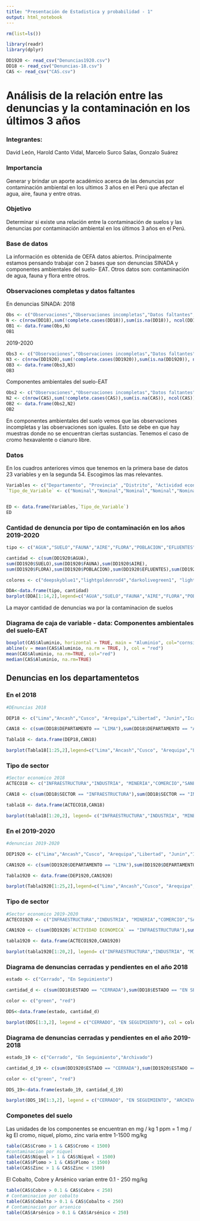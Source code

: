 ```yaml
---
title: "Presentación de Estadistica y probabilidad - 1"
output: html_notebook
---
```

```r
rm(list=ls()) 
```

```r
library(readr)
library(dplyr)
```

```r
DD1920 <- read_csv("Denuncias1920.csv")
DD18 <- read_csv("Denuncias-18.csv")
CAS <- read_csv("CAS.csv")
```

# Análisis de la relación entre las denuncias y la contaminación en los últimos 3 años

### Integrantes:
David León, Harold Canto Vidal, Marcelo Surco Salas, Gonzalo Suárez

### Importancia
Generar y brindar un aporte académico acerca de las denuncias por contaminación ambiental en los ultimos 3 años en el Perú que afectan el agua, aire, fauna y entre otras. 

### Objetivo
Determinar si existe una relación entre la contaminación de suelos y las denuncias por contaminación ambiental en los últimos 3 años en el Perú.

### Base de datos

La  información es obtenida de OEFA datos abiertos. Principalmente estamos pensando trabajar con 2 bases que son denuncias SINADA y componentes ambientales del suelo- EAT.
Otros datos son: contaminación de agua, fauna y flora entre otros.


### Observaciones completas y datos faltantes
En denuncias SINADA:
2018
```r

Obs <- c("Observaciones","Observaciones incompletas","Datos faltantes", "Variables Totales")
N <- c(nrow(DD18),sum(!complete.cases(DD18)),sum(is.na(DD18)), ncol(DD18) )
OB1 <- data.frame(Obs,N)
OB1
```

2019-2020
```r

Obs3 <- c("Observaciones","Observaciones incompletas","Datos faltantes", "Variables Totales")
N3 <- c(nrow(DD1920),sum(!complete.cases(DD1920)),sum(is.na(DD1920)), ncol(DD1920) )
OB3 <- data.frame(Obs3,N3)
OB3
```

Componentes ambientales del suelo-EAT
```r

Obs2 <- c("Observaciones","Observaciones incompletas","Datos faltantes", "Variables Totales")
N2 <- c(nrow(CAS),sum(!complete.cases(CAS)),sum(is.na(CAS)), ncol(CAS))
OB2 <- data.frame(Obs2,N2)
OB2
```


En componentes ambientales del suelo vemos que las observaciones incompletas y las observaciones son iguales. Esto se debe en que hay muestras donde no se encuentran ciertas sustancias. Tenemos el caso de cromo hexavalente o cianuro libre.


### Datos
En los cuadros anteriores vimos que tenemos en la primera base de datos 23 variables y en la segunda 54. Escogimos las mas relevantes.
```r
Variables <- c("Departamento", "Provincia" ,"Distrito", "Actividad económica","Tipo de contaminacion","ESTE","NORTE","Aluminio",	"Antimonio",	"Arsénico",	"Bario",	"Berilio",	"Bismuto",	"Boro",	"Cadmio")
`Tipo_de_Variable` <- c("Nominal","Nominal","Nominal","Nominal","Nominal","Discretas","Discretas","Discretas","Discretas","Discretas","Discretas","Discretas","Discretas","Discretas","Discretas")


ED <- data.frame(Variables,`Tipo_de_Variable`)
ED
```

### Cantidad de denuncia por tipo de contaminación en los años 2019-2020

```r
tipo <- c("AGUA","SUELO","FAUNA","AIRE","FLORA","POBLACION","EFLUENTES","RESIDUOS SOLIDOS","GASES/HUMO","MATERIAL PARTICULADO`","TALA","RADIACION NO IONIZANTE","FUENTE VISUAL","FUENTE VISUAL")

cantidad <- c(sum(DD1920$AGUA),
sum(DD1920$SUELO),sum(DD1920$FAUNA),sum(DD1920$AIRE),
sum(DD1920$FLORA),sum(DD1920$POBLACION),sum(DD1920$EFLUENTES),sum(DD1920$`RESIDUOS SOLIDOS`),sum(DD1920$`GASES/HUMO`),sum(DD1920$`MATERIAL PARTICULADO`),sum(DD1920$TALA),sum(DD1920$`RADIACION NO IONIZANTE`),sum(DD1920$`FUENTE VISUAL`),sum(DD1920$`FUENTE VISUAL`))

colores <- c("deepskyblue1","lightgoldenrod4","darkolivegreen1", "lightcyan","darkolivegreen3","gold2","navajowhite3","gray45","gray","seashell4","burlywood4", "indianred3", "skyblue3", "bisque3")

DDA<-data.frame(tipo, cantidad)
barplot(DDA[1:14,2],legend=c("AGUA","SUELO","FAUNA","AIRE","FLORA","POBLACION","EFLUENTES","RESIDUOS SOLIDOS","GASES/HUMO","MATERIAL PARTICULADO`","TALA","RADIACION NO IONIZANTE","FUENTE VISUAL","FUENTE VISUAL"), col =colores)
```
La mayor cantidad de denuncias wa por la contaminacion de suelos

### Diagrama de caja de variable - data: Componentes ambientales del suelo-EAT

```r
boxplot(CAS$Aluminio, horizontal = TRUE, main = "Aluminio", col="cornsilk2", xlab= "Aluminio (mg/m3)",pch= 19, ylim=c(0,45000) )
abline(v = mean(CAS$Aluminio, na.rm = TRUE, ), col = "red")
mean(CAS$Aluminio, na.rm=TRUE, col="red")
median(CAS$Aluminio, na.rm=TRUE)
```

## Denuncias en los departamentetos

### En el 2018
```r
#DEnuncias 2018

DEP18 <- c("Lima","Ancash","Cusco", "Arequipa","Libertad", "Junin","Ica","Piura","Callao","Lambayeque","Apurimac","Ucayali","Cajamarca","Ayacucho","Loreto" ,"Moquegua","Tumbes","Pasco","Tacna","San Martin","Huanuco","Puno","Amazonas","Huancavelica","Madre de Dios")

CAN18 <- c(sum(DD18$DEPARTAMENTO == "LIMA"),sum(DD18$DEPARTAMENTO == "ANCASH"),sum(DD18$DEPARTAMENTO == "CUSCO"),sum(DD18$DEPARTAMENTO == "AREQUIPA"),sum(DD18$DEPARTAMENTO == "LA LIBERTAD"),sum(DD18$DEPARTAMENTO == "JUNIN"),sum(DD18$DEPARTAMENTO == "ICA"),sum(DD18$DEPARTAMENTO == "PIURA"),sum(DD18$DEPARTAMENTO == "CALLAO"),sum(DD18$DEPARTAMENTO == "LAMBAYEQUE"),sum(DD18$DEPARTAMENTO == "APURIMAC"),sum(DD18$DEPARTAMENTO == "UCAYALI"),sum(DD18$DEPARTAMENTO == "CAJAMARCA"),sum(DD18$DEPARTAMENTO == "AYACUCHO"),sum(DD18$DEPARTAMENTO == "LORETO"),sum(DD18$DEPARTAMENTO == "MOQUEGUA"),sum(DD18$DEPARTAMENTO == "TUMBES"),sum(DD18$DEPARTAMENTO == "PASCO"),sum(DD18$DEPARTAMENTO == "TACNA"),sum(DD18$DEPARTAMENTO == "SAN MARTIN"),sum(DD18$DEPARTAMENTO == "HUANUCO"),sum(DD18$DEPARTAMENTO == "PUNO"),sum(DD18$DEPARTAMENTO == "AMAZONAS"),sum(DD18$DEPARTAMENTO == "HUANCAVELICA"),sum(DD18$DEPARTAMENTO == "MADRE DE DIOS"))

Tabla18 <- data.frame(DEP18,CAN18)

barplot(Tabla18[1:25,2],legend=c("Lima","Ancash","Cusco", "Arequipa","Libertad", "Junin","Ica","Piura","Callao","Lambayeque","Apurimac","Ucayali","Cajamarca","Ayacucho","Loreto" ,"Moquegua","Tumbes","Pasco","Tacna","San Martin","Huanuco","Puno","Amazonas","Huancavelica","Madre de Dios"), col=colores)


```


### Tipo de sector

```r
#Sector economico 2018
ACTECO18 <- c("INFRAESTRUCTURA","INDUSTRIA", "MINERIA","COMERCIO","SANEAMIENTO","AGRICULTURA","HIDROCARBUROS","TRANSPORTE","GANADERIA","PESQUERIA","FORESTAL","CONSTRUCCION","ELECTRICIDAD","TELECOMUNICACIONES","TURISMO" )

CAN18 <- c(sum(DD18$SECTOR == "INFRAESTRUCTURA"),sum(DD18$SECTOR == "INDUSTRIA"),sum(DD18$SECTOR == "MINERIA"),sum(DD18$SECTOR== "COMERCIO"),sum(DD18$SECTOR == "SANEAMIENTO"),sum(DD18$SECTOR == "AGRICULTURA"),sum(DD18$SECTOR== "HIDROCARBUROS"),sum(DD18$SECTOR == "TRANSPORTE"),sum(DD18$SECTOR == "GANADERIA"),sum(DD18$SECTOR == "PESQUERIA"),sum(DD18$SECTOR== "FORESTAL"),sum(DD18$SECTOR == "CONSTRUCCION"),sum(DD18$SECTOR == "ELECTRICIDAD"),sum(DD18$SECTOR == "TELECOMUNICACIONES"),sum(DD18$SECTOR == "TURISMO"))

tabla18 <- data.frame(ACTECO18,CAN18)

barplot(tabla18[1:20,2], legend= c("INFRAESTRUCTURA","INDUSTRIA", "MINERIA","COMERCIO","SANEAMIENTO","AGRICULTURA","HIDROCARBUROS","TRANSPORTE","GANADERIA","PESQUERIA","FORESTAL","CONSTRUCCION","ELECTRICIDAD","TELECOMUNICACIONES","TURISMO" ), col=colores)
```



### En el 2019-2020


```r
#denuncias 2019-2020

DEP1920 <- c("Lima","Ancash","Cusco", "Arequipa","Libertad", "Junin","Ica","Piura","Callao","Lambayeque","Apurimac","Ucayali","Cajamarca","Ayacucho","Loreto" ,"Moquegua","Tumbes","Pasco","Tacna","San Martin","Huanuco","Puno","Amazonas","Huancavelica","Madre de Dios")

CAN1920 <- c(sum(DD1920$DEPARTAMENTO == "LIMA"),sum(DD1920$DEPARTAMENTO == "ANCASH"),sum(DD1920$DEPARTAMENTO == "CUSCO"),sum(DD1920$DEPARTAMENTO == "AREQUIPA"),sum(DD1920$DEPARTAMENTO == "LA LIBERTAD"),sum(DD1920$DEPARTAMENTO == "JUNIN"),sum(DD1920$DEPARTAMENTO == "ICA"),sum(DD1920$DEPARTAMENTO == "PIURA"),sum(DD1920$DEPARTAMENTO == "CALLAO"),sum(DD1920$DEPARTAMENTO == "LAMBAYEQUE"),sum(DD1920$DEPARTAMENTO == "APURIMAC"),sum(DD1920$DEPARTAMENTO == "UCAYALI"),sum(DD1920$DEPARTAMENTO == "CAJAMARCA"),sum(DD1920$DEPARTAMENTO == "AYACUCHO"),sum(DD1920$DEPARTAMENTO == "LORETO"),sum(DD1920$DEPARTAMENTO == "MOQUEGUA"),sum(DD1920$DEPARTAMENTO == "TUMBES"),sum(DD1920$DEPARTAMENTO == "PASCO"),sum(DD1920$DEPARTAMENTO == "TACNA"),sum(DD1920$DEPARTAMENTO == "SAN MARTIN"),sum(DD1920$DEPARTAMENTO == "HUANUCO"),sum(DD1920$DEPARTAMENTO == "PUNO"),sum(DD1920$DEPARTAMENTO == "AMAZONAS"),sum(DD1920$DEPARTAMENTO == "HUANCAVELICA"),sum(DD1920$DEPARTAMENTO == "MADRE DE DIOS"))

Tabla1920 <- data.frame(DEP1920,CAN1920)

barplot(Tabla1920[1:25,2],legend=c("Lima","Ancash","Cusco", "Arequipa","Libertad", "Junin","Ica","Piura","Callao","Lambayeque","Apurimac","Ucayali","Cajamarca","Ayacucho","Loreto" ,"Moquegua","Tumbes","Pasco","Tacna","San Martin","Huanuco","Puno","Amazonas","Huancavelica","Madre de Dios"),col = colores)

```
### Tipo de sector

```r
#Sector economico 2019-2020
ACTECO1920 <- c("INFRAESTRUCTURA","INDUSTRIA", "MINERIA","COMERCIO","SANEAMIENTO","AGRICULTURA","HIDROCARBUROS","TRANSPORTE","GANADERIA","PESQUERIA","FORESTAL","CONSTRUCCION","ELECTRICIDAD","TELECOMUNICACIONES","TURISMO" )

CAN1920 <- c(sum(DD1920$`ACTIVIDAD ECONOMICA` == "INFRAESTRUCTURA"),sum(DD1920$`ACTIVIDAD ECONOMICA` == "INDUSTRIA"),sum(DD1920$`ACTIVIDAD ECONOMICA` == "MINERIA"),sum(DD1920$`ACTIVIDAD ECONOMICA`== "COMERCIO"),sum(DD1920$`ACTIVIDAD ECONOMICA` == "SANEAMIENTO"),sum(DD1920$`ACTIVIDAD ECONOMICA` == "AGRICULTURA"),sum(DD1920$`ACTIVIDAD ECONOMICA`== "HIDROCARBUROS"),sum(DD1920$`ACTIVIDAD ECONOMICA` == "TRANSPORTE"),sum(DD1920$`ACTIVIDAD ECONOMICA` == "GANADERIA"),sum(DD1920$`ACTIVIDAD ECONOMICA` == "PESQUERIA"),sum(DD1920$`ACTIVIDAD ECONOMICA`== "FORESTAL"),sum(DD1920$`ACTIVIDAD ECONOMICA` == "CONSTRUCCION"),sum(DD1920$`ACTIVIDAD ECONOMICA` == "ELECTRICIDAD"),sum(DD1920$`ACTIVIDAD ECONOMICA` == "TELECOMUNICACIONES"),sum(DD1920$`ACTIVIDAD ECONOMICA` == "TURISMO"))

tabla1920 <- data.frame(ACTECO1920,CAN1920)

barplot(tabla1920[1:20,2], legend= c("INFRAESTRUCTURA","INDUSTRIA", "MINERIA","COMERCIO","SANEAMIENTO","AGRICULTURA","HIDROCARBUROS","TRANSPORTE","GANADERIA","PESQUERIA","FORESTAL","CONSTRUCCION","ELECTRICIDAD","TELECOMUNICACIONES","TURISMO" ), col= colores)
```





### Diagrama de denuncias cerradas y pendientes en el año 2018
```r
estado <- c("Cerrado", "En Seguimiento")

cantidad_d <- c(sum(DD18$ESTADO == "CERRADA"),sum(DD18$ESTADO == "EN SEGUIMIENTO"))

color <- c("green", "red")

DDS<-data.frame(estado, cantidad_d)

barplot(DDS[1:3,2], legend = c("CERRADO", "EN SEGUIMIENTO"), col = color, xlab = "Estado de la denuncia", ylab = "Cantidad")
```


### Diagrama de denuncias cerradas y pendientes en el año 2019-2018
```r
estado_19 <- c("Cerrado", "En Seguimiento","Archivado")

cantidad_d_19 <- c(sum(DD1920$ESTADO == "CERRADA"),sum(DD1920$ESTADO == "EN SEGUIMIENTO"),sum(DD1920$ESTADO == "ARCHIVADA"))

color <- c("green", "red")

DDS_19<-data.frame(estado_19, cantidad_d_19)

barplot(DDS_19[1:3,2], legend = c("CERRADO", "EN SEGUIMIENTO", "ARCHIVADA"), col = color, xlab = "Estado de la denuncia", ylab = "Cantidad")
```
### Componetes del suelo
Las unidades de los componentes se encuentran en mg / kg
1 ppm = 1 mg / kg
El cromo, niquel, plomo, zinc varia entre 1-1500 mg/kg

```r

table(CAS$Cromo > 1 & CAS$Cromo < 1500)
#contaminacion por niquel
table(CAS$Níquel > 1 & CAS$Níquel < 1500)
table(CAS$Plomo > 1 & CAS$Plomo < 1500)
table(CAS$Zinc > 1 & CAS$Zinc < 1500)

```

 El Cobalto, Cobre y Arsénico varian entre 0.1 - 250 mg/kg
```r
table(CAS$Cobre > 0.1 & CAS$Cobre < 250)
# Contaminacion por cobalto
table(CAS$Cobalto > 0.1 & CAS$Cobalto < 250)
# Contaminacion por arsenico
table(CAS$Arsénico > 0.1 & CAS$Arsénico < 250)

```












